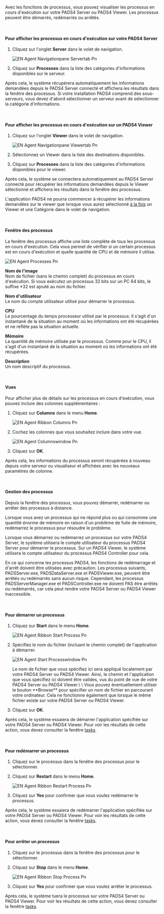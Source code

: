 Avec les fonctions de processus, vous pouvez visualiser les processus en cours d'exécution sur votre PADS4 Server ou PADS4 Viewer. Les processus peuvent être démarrés, redémarrés ou arrêtés.

 

#### **Pour afficher les processus en cours d'exécution sur votre PADS4 Server**

1. Cliquez sur l'onglet **Server** dans le volet de navigation.

   ![EN Agent Navigationpane Servertab Pn](/images/digital-signage/windows-applications/agent/remote-management-and-monitoring/EN-Agent-Navigationpane-Servertab.png)
2. Cliquez sur **Processes** dans la liste des catégories d'informations disponibles sur le serveur.

Après cela, le système récupérera automatiquement les informations demandées depuis le PADS4 Server connecté et affichera les résultats dans la fenêtre des processus. Si votre installation PADS4 comprend des sous-serveurs, vous devez d'abord sélectionner un serveur avant de sélectionner la catégorie d'informations.

 

#### **Pour afficher les processus en cours d'exécution sur un PADS4 Viewer**

1. Cliquez sur l'onglet **Viewer** dans le volet de navigation.

   ![EN Agent Navigationpane Viewertab Pn](/images/digital-signage/windows-applications/agent/remote-management-and-monitoring/EN-Agent-Navigationpane-Viewertab.png)
2. Sélectionnez un Viewer dans la liste des destinations disponibles.
3. Cliquez sur **Processes** dans la liste des catégories d'informations disponibles pour le viewer.

Après cela, le système se connectera automatiquement au PADS4 Server connecté pour récupérer les informations demandées depuis le Viewer sélectionné et affichera les résultats dans la fenêtre des processus.

<Warning>
  L'application PADS4 ne pourra commencer à récupérer les informations demandées sur le viewer que lorsque vous aurez sélectionné <u>à la fois</u> un Viewer et une Catégorie dans le volet de navigation.
</Warning>

 

#### **Fenêtre des processus**

La fenêtre des processus affiche une liste complète de tous les processus en cours d'exécution. Cela vous permet de vérifier si un certain processus est en cours d'exécution et quelle quantité de CPU et de mémoire il utilise.

![EN Agent Processes Pn](/images/digital-signage/windows-applications/agent/remote-management-and-monitoring/EN-Agent-Processes.png)

**Nom de l'image**\
Nom de fichier (sans le chemin complet) du processus en cours d'exécution. Si vous exécutez un processus 32 bits sur un PC 64 bits, le suffixe \*32 est ajouté au nom du fichier.

**Nom d'utilisateur**\
Le nom du compte utilisateur utilisé pour démarrer le processus.

**CPU**\
Le pourcentage du temps processeur utilisé par le processus. Il s'agit d'un instantané de la situation au moment où les informations ont été récupérées et ne reflète pas la situation actuelle.

**Mémoire**\
La quantité de mémoire utilisée par le processus. Comme pour le CPU, il s'agit d'un instantané de la situation au moment où les informations ont été récupérées.

**Description**\
Un nom descriptif du processus.

 

#### **Vues**

Pour afficher plus de détails sur les processus en cours d'exécution, vous pouvez inclure des colonnes supplémentaires :

1. Cliquez sur **Columns** dans le menu **Home**.

   ![EN Agent Ribbon Columns Pn](/images/digital-signage/windows-applications/agent/remote-management-and-monitoring/EN-Agent-Ribbon-Columns.png)
2. Cochez les colonnes que vous souhaitez inclure dans votre vue.

   ![EN Agent Columnswindow Pn](/images/digital-signage/windows-applications/agent/remote-management-and-monitoring/EN-Agent-Columnswindow.png)
3. Cliquez sur **OK**.

Après cela, les informations du processus seront récupérées à nouveau depuis votre serveur ou visualiseur et affichées avec les nouveaux paramètres de colonne.

 

#### **Gestion des processus**

Depuis la fenêtre des processus, vous pouvez démarrer, redémarrer ou arrêter des processus à distance.

<Tip>
  Lorsque vous avez un processus qui ne répond plus ou qui consomme une quantité énorme de mémoire en raison d'un problème de fuite de mémoire, redémarrez le processus pour résoudre le problème.
</Tip>

Lorsque vous démarrez ou redémarrez un processus sur votre PADS4 Server, le système utilisera le compte utilisateur du processus PADS4 Server pour démarrer le processus. Sur un PADS4 Viewer, le système utilisera le compte utilisateur du processus PADS4 Controller pour cela.

En ce qui concerne les processus PADS4, les fonctions de redémarrage et d'arrêt doivent être utilisées avec précaution. Les processus suivants, PADSServer.exe, PADSDataServer.exe et PADSViewer.exe, peuvent être arrêtés ou redémarrés sans aucun risque. Cependant, les processus PADSServerManager.exe et PADSController.exe ne doivent PAS être arrêtés ou redémarrés, car cela peut rendre votre PADS4 Server ou PADS4 Viewer inaccessible.

 

#### **Pour démarrer un processus**

1. Cliquez sur **Start** dans le menu **Home**.

   ![EN Agent Ribbon Start Process Pn](/images/digital-signage/windows-applications/agent/remote-management-and-monitoring/EN-Agent-RibbonStartProcess.png)
2. Spécifiez le nom du fichier (incluant le chemin complet) de l'application à démarrer.

   ![EN Agent Start Processwindow Pn](/images/digital-signage/windows-applications/agent/remote-management-and-monitoring/EN-Agent-StartProcesswindow.png)

   <Warning>
     Le nom de fichier que vous spécifiez ici sera appliqué localement par votre PADS4 Server ou PADS4 Viewer. Ainsi, le chemin et l'application que vous spécifiez ici doivent être valides, vus du point de vue de votre PADS4 Server ou PADS4 Viewer.\
     \
     Vous pouvez éventuellement utiliser le bouton **Browse** pour spécifier un nom de fichier en parcourant votre ordinateur. Cela ne fonctionne également que lorsque le même fichier existe sur votre PADS4 Server ou PADS4 Viewer.
   </Warning>
3. Cliquez sur **OK**.

Après cela, le système essaiera de démarrer l'application spécifiée sur votre PADS4 Server ou PADS4 Viewer. Pour voir les résultats de cette action, vous devez consulter la fenêtre [tasks](https://pads4documentation.blob.core.windows.net/agent/Content/Main%20Window/Tasks.htm).

 

#### **Pour redémarrer un processus**

1. Cliquez sur le processus dans la fenêtre des processus pour le sélectionner.
2. Cliquez sur **Restart** dans le menu **Home**.

   ![EN Agent Ribbon Restart Process Pn](/images/digital-signage/windows-applications/agent/remote-management-and-monitoring/EN-Agent-Ribbon-RestartProcess.png)
3. Cliquez sur **Yes** pour confirmer que vous voulez redémarrer le processus.

Après cela, le système essaiera de redémarrer l'application spécifiée sur votre PADS4 Server ou PADS4 Viewer. Pour voir les résultats de cette action, vous devez consulter la fenêtre [tasks](https://pads4documentation.blob.core.windows.net/agent/Content/Main%20Window/Tasks.htm).

 

#### **Pour arrêter un processus**

1. Cliquez sur le processus dans la fenêtre des processus pour le sélectionner.
2. Cliquez sur **Stop** dans le menu **Home**.

   ![EN Agent Ribbon Stop Process Pn](/images/digital-signage/windows-applications/agent/remote-management-and-monitoring/EN-Agent-Ribbon-StopProcess.png)
3. Cliquez sur **Yes** pour confirmer que vous voulez arrêter le processus.

Après cela, le système tuera le processus sur votre PADS4 Server ou PADS4 Viewer. Pour voir les résultats de cette action, vous devez consulter la fenêtre [tasks](https://pads4documentation.blob.core.windows.net/agent/Content/Main%20Window/Tasks.htm).
